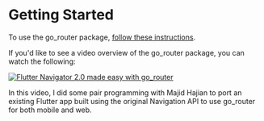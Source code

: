 # Getting Started

To use the go_router package, [follow these
instructions](https://pub.dev/packages/go_router/install).

If you'd like to see a video overview of the go_router package, you can watch
the following:

[![Flutter Navigator 2.0 made easy with
go_router](https://img.youtube.com/vi/G41NdhieUoc/0.jpg)](https://www.youtube.com/watch?v=G41NdhieUoc)

In this video, I did some pair programming with Majid Hajian to port an existing
Flutter app built using the original Navigation API to use go_router for both
mobile and web.
